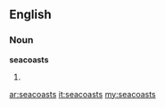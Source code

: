 ==English==

===Noun===
'''seacoasts'''

# {{plural of|[[seacoast]]}}

[[ar:seacoasts]]
[[it:seacoasts]]
[[my:seacoasts]]